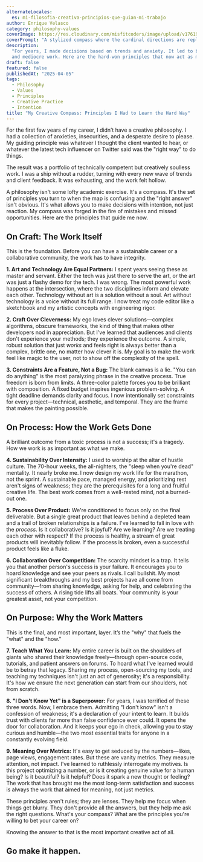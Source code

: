 ```yaml
---
alternateLocales:
  es: mi-filosofia-creativa-principios-que-guian-mi-trabajo
author: Enrique Velasco
category: philosophy-values
coverImage: https://res.cloudinary.com/misfitcoders/image/upload/v1761918599/eVelasco/covers/articles/creative-philosophy-principles_gzuoi3.png
coverPrompt: "A stylized compass where the cardinal directions are replaced by abstract symbols representing core principles, modern abstract graphic illustration, heavy grainy stippled risograph texture throughout, strict duotone black and bright orange, a central dense composition with radiating lines and shapes, combining hard-edged geometric silhouettes with soft blob-like organic forms, a glowing central heart symbol (Purpose), a stylized hand icon (Craft), intertwined figures (Collaboration), and a winding path (Process), fragmented text snippets of the core principles, overlapping geometric guide-lines, chaotic organic shapes being organized by the compass's influence, neo-surrealism meets retro 80s/90s digital aesthetic, punk zine art style, flat bold colors with integrated noise texture, not just overlay, raw gritty print-like quality, energetic and intense composition, conceptual not realistic, dreamlike and bizarre atmosphere"
description:
  "For years, I made decisions based on trends and anxiety. It led to burnout
  and mediocre work. Here are the hard-won principles that now act as my compass."
draft: false
featured: false
publishedAt: "2025-04-05"
tags:
  - Philosophy
  - Values
  - Principles
  - Creative Practice
  - Intention
title: "My Creative Compass: Principles I Had to Learn the Hard Way"
---
```


For the first few years of my career, I didn’t have a creative philosophy. I had a collection of anxieties, insecurities, and a desperate desire to please. My guiding principle was whatever I thought the client wanted to hear, or whatever the latest tech influencer on Twitter said was the "right way" to do things.

The result was a portfolio of technically competent but creatively soulless work. I was a ship without a rudder, turning with every new wave of trends and client feedback. It was exhausting, and the work felt hollow.

A philosophy isn't some lofty academic exercise. It's a compass. It's the set of principles you turn to when the map is confusing and the "right answer" isn't obvious. It's what allows you to make decisions with intention, not just reaction. My compass was forged in the fire of mistakes and missed opportunities. Here are the principles that guide me now.

## On Craft: The Work Itself

This is the foundation. Before you can have a sustainable career or a collaborative community, the work has to have integrity.

**1. Art and Technology Are Equal Partners:** I spent years seeing these as master and servant. Either the tech was just there to serve the art, or the art was just a flashy demo for the tech. I was wrong. The most powerful work happens at the intersection, where the two disciplines inform and elevate each other. Technology without art is a solution without a soul. Art without technology is a voice without its full range. I now treat my code editor like a sketchbook and my artistic concepts with engineering rigor.

**2. Craft Over Cleverness:** My ego loves clever solutions—complex algorithms, obscure frameworks, the kind of thing that makes other developers nod in appreciation. But I've learned that audiences and clients don't experience your methods; they experience the outcome. A simple, robust solution that just _works_ and feels right is always better than a complex, brittle one, no matter how clever it is. My goal is to make the work feel like magic to the user, not to show off the complexity of the spell.

**3. Constraints Are a Feature, Not a Bug:** The blank canvas is a lie. "You can do anything" is the most paralyzing phrase in the creative process. True freedom is born from limits. A three-color palette forces you to be brilliant with composition. A fixed budget inspires ingenious problem-solving. A tight deadline demands clarity and focus. I now intentionally set constraints for every project—technical, aesthetic, and temporal. They are the frame that makes the painting possible.

## On Process: How the Work Gets Done

A brilliant outcome from a toxic process is not a success; it's a tragedy. How we work is as important as what we make.

**4. Sustainability Over Intensity:** I used to worship at the altar of hustle culture. The 70-hour weeks, the all-nighters, the "sleep when you're dead" mentality. It nearly broke me. I now design my work life for the marathon, not the sprint. A sustainable pace, managed energy, and prioritizing rest aren't signs of weakness; they are the prerequisites for a long and fruitful creative life. The best work comes from a well-rested mind, not a burned-out one.

**5. Process Over Product:** We're conditioned to focus only on the final deliverable. But a single great product that leaves behind a depleted team and a trail of broken relationships is a failure. I've learned to fall in love with the _process_. Is it collaborative? Is it joyful? Are we learning? Are we treating each other with respect? If the process is healthy, a stream of great products will inevitably follow. If the process is broken, even a successful product feels like a fluke.

**6. Collaboration Over Competition:** The scarcity mindset is a trap. It tells you that another person's success is your failure. It encourages you to hoard knowledge and see your peers as rivals. I call bullshit. My most significant breakthroughs and my best projects have all come from community—from sharing knowledge, asking for help, and celebrating the success of others. A rising tide lifts all boats. Your community is your greatest asset, not your competition.

## On Purpose: Why the Work Matters

This is the final, and most important, layer. It’s the "why" that fuels the "what" and the "how."

**7. Teach What You Learn:** My entire career is built on the shoulders of giants who shared their knowledge freely—through open-source code, tutorials, and patient answers on forums. To hoard what I've learned would be to betray that legacy. Sharing my process, open-sourcing my tools, and teaching my techniques isn't just an act of generosity; it's a responsibility. It's how we ensure the next generation can start from our shoulders, not from scratch.

**8. "I Don't Know Yet" is a Superpower:** For years, I was terrified of these three words. Now, I embrace them. Admitting "I don't know" isn't a confession of weakness; it's a declaration of your intent to learn. It builds trust with clients far more than false confidence ever could. It opens the door for collaboration. And it keeps your ego in check, allowing you to stay curious and humble—the two most essential traits for anyone in a constantly evolving field.

**9. Meaning Over Metrics:** It's easy to get seduced by the numbers—likes, page views, engagement rates. But these are vanity metrics. They measure attention, not impact. I've learned to ruthlessly interrogate my motives. Is this project optimizing a number, or is it creating genuine value for a human being? Is it beautiful? Is it helpful? Does it spark a new thought or feeling? The work that has brought me the most long-term satisfaction and success is always the work that aimed for meaning, not just metrics.

These principles aren't rules; they are lenses. They help me focus when things get blurry. They don't provide all the answers, but they help me ask the right questions. What's your compass? What are the principles you're willing to bet your career on?

Knowing the answer to that is the most important creative act of all.

## Go make it happen.
